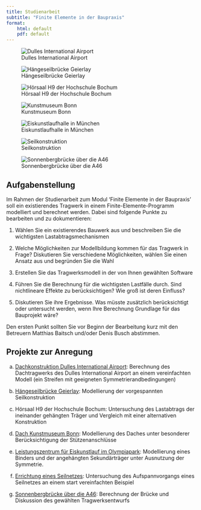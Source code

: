 ```yaml
---
title: Studienarbeit
subtitle: "Finite Elemente in der Baupraxis"
format:
    html: default
    pdf: default
---
```



::: {#fig-beispiele layout-ncol=2}
![Dulles International Airport](00-pics/dulles.jpeg){#fig-a}

![Hängeseilbrücke Geierlay](00-pics/geierlayhaengebruecke.jpg){#fig-b}

![Hörsaal H9 der Hochschule Bochum](00-pics/h9.jpeg){#fig-c}

![Kunstmuseum Bonn](00-pics/kunstmuseum-bonn.jpg){#fig-d}

![Eiskunstlaufhalle in München](00-pics/lze.jpg){#fig-e}

![Seilkonstruktion](00-pics/seilnetz.jpg){#fig-f}

![Sonnenbergbrücke über die A46](00-pics/sonnenbergbruecke.jpg){#fig-g}
:::


## Aufgabenstellung

Im Rahmen der Studienarbeit zum Modul 'Finite Elemente in der Baupraxis' soll ein existierendes Tragwerk in einem Finite-Elemente-Programm modelliert und berechnet werden. Dabei sind folgende Punkte zu bearbeiten und zu dokumentieren:

1. Wählen Sie ein existierendes Bauwerk aus und beschreiben Sie die wichtigsten Lastabtragsmechanismen

1. Welche Möglichkeiten zur Modellbildung kommen für das Tragwerk in Frage? Diskutieren Sie verschiedene Möglichkeiten, wählen Sie einen Ansatz aus und begründen Sie die Wahl

1. Erstellen Sie das Tragwerksmodell in der von Ihnen gewählten Software

1. Führen Sie die Berechnung für die wichtigsten Lastfälle durch. Sind nichtlineare Effekte zu berücksichtigen? Wie groß ist deren Einfluss?

1. Diskutieren Sie ihre Ergebnisse. Was müsste zusätzlich berücksichtigt oder untersucht werden, wenn Ihre Berechnung Grundlage für das Bauprojekt wäre?

Den ersten Punkt sollten Sie vor Beginn der Bearbeitung kurz mit den Betreuern Matthias Baitsch und/oder Denis Busch abstimmen.


## Projekte zur Anregung

a) [Dachkonstruktion Dulles International Airport](https://www.pbs.org/wnet/americanmasters/eero-saarinens-revolutionary-design-dulles-airport/7853/): Berechnung des Dachtragwerks des Dulles International Airport an einem vereinfachten Modell (ein Streifen mit geeigneten Symmetrierandbedingungen)

a) [Hängeseilbrücke Geierlay](https://www.hunsruecktouristik.de/reisethemen/natur/haengeseilbruecke-geierlay): Modellierung der vorgespannten Seilkonstruktion

a) Hörsaal H9 der Hochschule Bochum: Untersuchung des Lastabtrags der ineinander gehängten Träger und Vergleich mit einer alternativen Konstruktion

a) [Dach Kunstmuseum Bonn](https://www.kunstmuseum-bonn.de/en/museum/the-museum/): Modellierung des Daches unter besonderer Berücksichtigung der Stützenanschlüsse

a) [Leistungszentrum für Eiskunstlauf im Olympiapark](https://www.ackermannarchitekten.com/entry/leistungszentrum-fuer-eiskunstlauf-im-olympiapark): Modellierung eines Binders und der angehängten Sekundärträger unter Ausnutzung der Symmetrie.

a) [Errichtung eines Seilnetzes](https://www.abendzeitung-muenchen.de/kultur/kunst/olympia-architektur-in-muenchen-gebaute-demokratie-art-835858): Untersuchung des Aufspannvorgangs eines Seilnetzes an einem start vereinfachten Beispiel

a) [Sonnenbergbrücke über die A46](https://www.wuppertal-vohwinkel.net/7-diverse/autobahn.htm): Berechnung der Brücke und Diskussion des gewählten Tragwerksentwurfs


